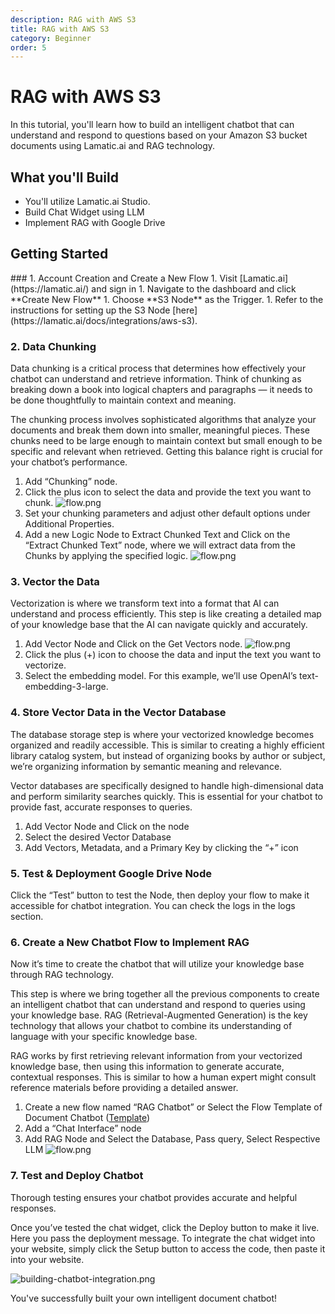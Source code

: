 ```yaml
---
description: RAG with AWS S3
title: RAG with AWS S3
category: Beginner
order: 5
---
```


# RAG with AWS S3

In this tutorial, you'll learn how to build an intelligent chatbot that can understand and respond to questions based on your Amazon S3 bucket documents using Lamatic.ai and RAG technology.

## What you'll Build

- You'll utilize Lamatic.ai Studio.
- Build Chat Widget using LLM
- Implement RAG with Google Drive

## Getting Started

<Steps>
### 1. Account Creation and Create a New Flow
1. Visit [Lamatic.ai](https://lamatic.ai/) and sign in
1. Navigate to the dashboard and click **Create New Flow**
1. Choose **S3 Node** as the Trigger.
    1. Refer to the instructions for setting up the S3 Node [here](https://lamatic.ai/docs/integrations/aws-s3).

### 2. Data Chunking

Data chunking is a critical process that determines how effectively your chatbot can understand and retrieve information. Think of chunking as breaking down a book into logical chapters and paragraphs — it needs to be done thoughtfully to maintain context and meaning.

The chunking process involves sophisticated algorithms that analyze your documents and break them down into smaller, meaningful pieces. These chunks need to be large enough to maintain context but small enough to be specific and relevant when retrieved. Getting this balance right is crucial for your chatbot’s performance.

1. Add “Chunking” node.
1. Click the plus icon to select the data and provide the text you want to chunk.
   ![flow.png](./img/aws-s3/chunk.png)
1. Set your chunking parameters and adjust other default options under Additional Properties.
1. Add a new Logic Node to Extract Chunked Text and Click on the “Extract Chunked Text” node, where we will extract data from the Chunks by applying the specified logic.
   ![flow.png](./img/rag-with-google-drive/chunk-config.png)

### 3. Vector the Data

Vectorization is where we transform text into a format that AI can understand and process efficiently. This step is like creating a detailed map of your knowledge base that the AI can navigate quickly and accurately.

1. Add Vector Node and Click on the Get Vectors node.
   ![flow.png](./img/rag-with-google-drive/vactor.png)
1. Click the plus (+) icon to choose the data and input the text you want to vectorize.
1. Select the embedding model. For this example, we’ll use OpenAI’s text-embedding-3-large.

### 4. Store Vector Data in the Vector Database

The database storage step is where your vectorized knowledge becomes organized and readily accessible. This is similar to creating a highly efficient library catalog system, but instead of organizing books by author or subject, we’re organizing information by semantic meaning and relevance.

Vector databases are specifically designed to handle high-dimensional data and perform similarity searches quickly. This is essential for your chatbot to provide fast, accurate responses to queries.

1. Add Vector Node and Click on the node
1. Select the desired Vector Database
1. Add Vectors, Metadata, and a Primary Key by clicking the “+” icon

### 5. Test & Deployment Google Drive Node

Click the “Test” button to test the Node, then deploy your flow to make it accessible for chatbot integration. You can check the logs in the logs section.

### 6. Create a New Chatbot Flow to Implement RAG

Now it’s time to create the chatbot that will utilize your knowledge base through RAG technology.

This step is where we bring together all the previous components to create an intelligent chatbot that can understand and respond to queries using your knowledge base. RAG (Retrieval-Augmented Generation) is the key technology that allows your chatbot to combine its understanding of language with your specific knowledge base.

RAG works by first retrieving relevant information from your vectorized knowledge base, then using this information to generate accurate, contextual responses. This is similar to how a human expert might consult reference materials before providing a detailed answer.

1. Create a new flow named “RAG Chatbot” or Select the Flow Template of Document Chatbot ([Template](https://hub.lamatic.ai/templates/document-chatbot-widget))
1. Add a “Chat Interface” node
1. Add RAG Node and Select the Database, Pass query, Select Respective LLM
   ![flow.png](./img/rag-with-google-drive/rag.png)

### 7. Test and Deploy Chatbot

Thorough testing ensures your chatbot provides accurate and helpful responses.

Once you’ve tested the chat widget, click the Deploy button to make it live. Here you pass the deployment message. To integrate the chat widget into your website, simply click the Setup button to access the code, then paste it into your website.

![building-chatbot-integration.png](./img/building-chatbot/chatbot-integration.png)

</Steps>

You've successfully built your own intelligent document chatbot!
